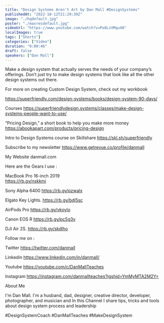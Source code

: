 ```yaml
---
title: "Design Systems Aren’t Art by Dan Mall #DesignSystems"
publishedAt: "2022-10-12T21:29:39Z"
image: "./hqdefault.jpg"
poster: "./maxresdefault.jpg"
videoUrl: "https://www.youtube.com/watch?v=Po8LsVMqu40"
localImages: true
tags: ["Shorts"]
categories: ["Video"]
duration: "0:00:46"
draft: false
speakers: ["Dan Mall"]
---
```


Make a design system that actually serves the needs of your company’s offerings. Don’t just try to make design systems that look like all the other design systems out there.

For more on creating Custom Design System, check out my workbook

https://superfriendly.com/design-systems/books/design-system-90-days/

Courses
https://superfriendlydesign.systems/classes/make-design-systems-people-want-to-use/

“Pricing Design,” a short book to help you make more money
https://abookapart.com/products/pricing-design

Intro to Design Systems course on Skillshare
https://skl.sh/superfriendly

Subscribe to my newsletter
https://www.getrevue.co/profile/danmall

My Website
danmall.com

Here are the Gears I use :

MacBook Pro 16-inch 2019  
https://rb.gy/nskkmi

Sony Alpha 6400
https://rb.gy/pzwalx

Elgato Key Lights.
https://rb.gy/bdj5sc

AirPods Pro
https://rb.gy/vkoylo

Canon EOS R
https://rb.gy/pc5g3v

DJI Air 2S.
https://rb.gy/skdlho

Follow me on :

Twitter
https://twitter.com/danmall

Linkedin
https://www.linkedin.com/in/danmall/

Youtube
https://youtube.com/c/DanMallTeaches

Instagram
https://instagram.com/danmallteaches?igshid=YmMyMTA2M2Y=

About Me

I'm Dan Mall. I'm a husband, dad, designer, creative director, developer, photographer, and musician and In this Channel I share tips, tricks and tools about design system process and leadership

#DesignSystemCoach #DanMallTeaches #MakeDesignSystem
